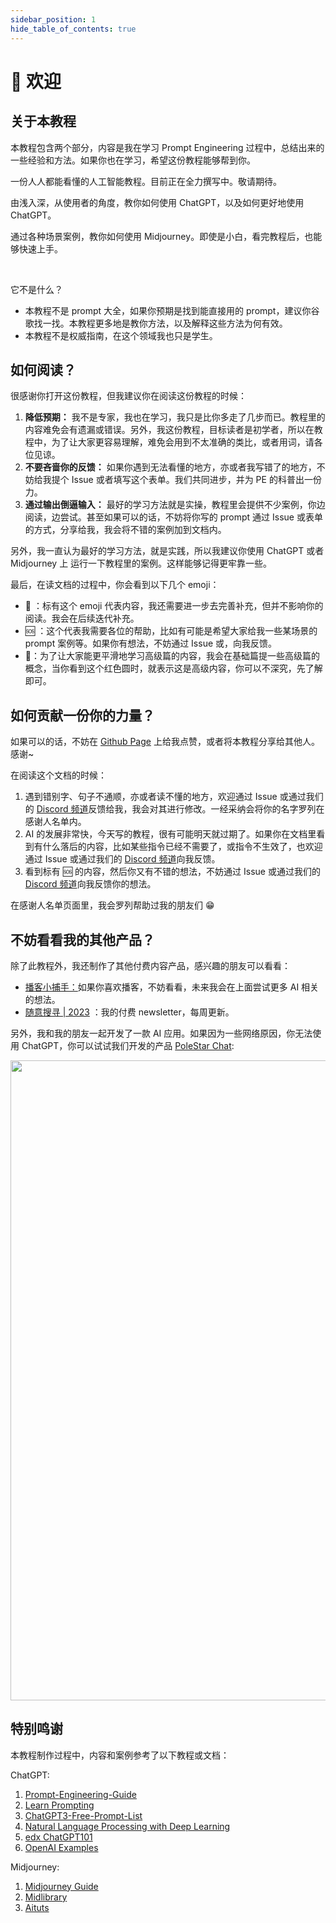 ```yaml
---
sidebar_position: 1
hide_table_of_contents: true
---
```


# 👋 欢迎


## 关于本教程

本教程包含两个部分，内容是我在学习 Prompt Engineering 过程中，总结出来的一些经验和方法。如果你也在学习，希望这份教程能够帮到你。

<DocsCards>
  <DocsCard
    header="深入浅出人工智能"
    href="ai-101"
    icon="/static/icons/polestarlogo.png"
  >
    <p>一份人人都能看懂的人工智能教程。目前正在全力撰写中。敬请期待。</p>
  </DocsCard>
  <DocsCard
    header="ChatGPT 教程"
    href="chatgpt-learning-path"
    icon="/static/icons/openai-fill.png"
  >
    <p>
      由浅入深，从使用者的角度，教你如何使用 ChatGPT，以及如何更好地使用
      ChatGPT。
    </p>
  </DocsCard>
  <DocsCard
    header="Midjourney 教程"
    href="midjourney-learning-path"
    icon="/static/icons/midjourneylogo.png"
  >
    <p>
      通过各种场景案例，教你如何使用
      Midjourney。即使是小白，看完教程后，也能够快速上手。
    </p>
  </DocsCard>
</DocsCards>

<br />

它不是什么？

- 本教程不是 prompt 大全，如果你预期是找到能直接用的 prompt，建议你谷歌找一找。本教程更多地是教你方法，以及解释这些方法为何有效。
- 本教程不是权威指南，在这个领域我也只是学生。

## 如何阅读？

很感谢你打开这份教程，但我建议你在阅读这份教程的时候：

1. **降低预期：** 我不是专家，我也在学习，我只是比你多走了几步而已。教程里的内容难免会有遗漏或错误。另外，我这份教程，目标读者是初学者，所以在教程中，为了让大家更容易理解，难免会用到不太准确的类比，或者用词，请各位见谅。
2. **不要吝啬你的反馈：** 如果你遇到无法看懂的地方，亦或者我写错了的地方，不妨给我提个 Issue 或者填写这个表单。我们共同进步，并为 PE 的科普出一份力。
3. **通过输出倒逼输入：** 最好的学习方法就是实操，教程里会提供不少案例，你边阅读，边尝试。甚至如果可以的话，不妨将你写的 prompt 通过 Issue 或表单的方式，分享给我，我会将不错的案例加到文档内。

另外，我一直认为最好的学习方法，就是实践，所以我建议你使用 ChatGPT 或者 Midjourney 上 运行一下教程里的案例。这样能够记得更牢靠一些。

最后，在读文档的过程中，你会看到以下几个 emoji：

- 🚧 ：标有这个 emoji 代表内容，我还需要进一步去完善补充，但并不影响你的阅读。我会在后续迭代补充。
- 🆘 ：这个代表我需要各位的帮助，比如有可能是希望大家给我一些某场景的 prompt 案例等。如果你有想法，不妨通过 Issue 或，向我反馈。
- 🔴：为了让大家能更平滑地学习高级篇的内容，我会在基础篇提一些高级篇的概念，当你看到这个红色圆时，就表示这是高级内容，你可以不深究，先了解即可。

## 如何贡献一份你的力量？

如果可以的话，不妨在 [Github Page](https://github.com/thinkingjimmy/Learning-Prompt) 上给我点赞，或者将本教程分享给其他人。感谢~

在阅读这个文档的时候：

1. 遇到错别字、句子不通顺，亦或者读不懂的地方，欢迎通过 Issue 或通过我们的 [Discord 频道](https://discord.gg/B7Z7wjuUPg)反馈给我，我会对其进行修改。一经采纳会将你的名字罗列在感谢人名单内。
2. AI 的发展非常快，今天写的教程，很有可能明天就过期了。如果你在文档里看到有什么落后的内容，比如某些指令已经不需要了，或指令不生效了，也欢迎通过 Issue 或通过我们的 [Discord 频道](https://discord.gg/B7Z7wjuUPg)向我反馈。
3. 看到标有 🆘 的内容，然后你又有不错的想法，不妨通过 Issue 或通过我们的 [Discord 频道](https://discord.gg/B7Z7wjuUPg)向我反馈你的想法。

在感谢人名单页面里，我会罗列帮助过我的朋友们 😁

## 不妨看看我的其他产品？

除了此教程外，我还制作了其他付费内容产品，感兴趣的朋友可以看看：

- [播客小捕手：](https://xiaobot.net/p/xiaobushous1?refer=599951e8-47eb-4898-aa3b-a7d0a1a06b0f)如果你喜欢播客，不妨看看，未来我会在上面尝试更多 AI 相关的想法。
- [随意搜寻 | 2023](https://xiaobot.net/p/suiyisouxun2023?refer=599951e8-47eb-4898-aa3b-a7d0a1a06b0f) ：我的付费 newsletter，每周更新。

另外，我和我的朋友一起开发了一款 AI 应用。如果因为一些网络原因，你无法使用 ChatGPT，你可以试试我们开发的产品 [PoleStar Chat](https://github.com/thinkingjimmy/PoleStarChat):

<img src={polestarbanner} width="1024" />

## 特别鸣谢

本教程制作过程中，内容和案例参考了以下教程或文档：

ChatGPT:

1. [Prompt-Engineering-Guide](https://github.com/dair-ai/Prompt-Engineering-Guide)
2. [Learn Prompting](https://learnprompting.org/)
3. [ChatGPT3-Free-Prompt-List](https://github.com/mattnigh/ChatGPT3-Free-Prompt-List)
4. [Natural Language Processing with Deep Learning](http://web.stanford.edu/class/cs224n/slides/cs224n-2023-lecture11-prompting-rlhf.pdf)
5. [edx ChatGPT101](https://www.edx.org/course/introduction-to-chatgpt)
6. [OpenAI Examples](https://platform.openai.com/examples)

Midjourney:

1. [Midjourney Guide](https://docs.midjourney.com)
2. [Midlibrary](https://www.midlibrary.io/)
3. [Aituts](https://aituts.com/)
